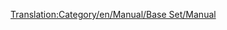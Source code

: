 [[Translation:Category/en/Manual/Base Set/Manual]]

{{en/Bilingual box| Pl
| Kategoria przeznaczona dla stron z instrukcji (podręcznika) gry w OpenTTD. 
Automatycznie trafiają tu artykuły oznaczone szablonem [[:Template:pl/Spis treści]]
| A Category for Manual related pages.
Articles that are called by [[:Template:pl/Spis treści]] are automatically placed here.}}


